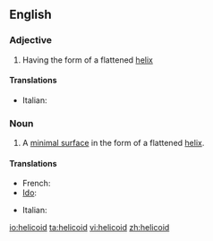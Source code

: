 ==English==

===Adjective===
{{en-adj}}

# Having the form of a flattened [[helix]]

====Translations====
{{trans-top}}
* Italian: {{t-|it|elicoidale}}
{{trans-mid}}
{{trans-bottom}}

===Noun===
{{wikipedia}}
{{en-noun}}

# {{mathematics}} A [[minimal surface]] in the form of a flattened [[helix]].

====Translations====
{{trans-top|minimal surface in form of flattened helix}}
* French: {{t|fr|hélicoïde|f}}
* [[Ido]]: {{t+|io|helicoido|xs=Ido}}
{{trans-mid}}
* Italian: {{t-|it|elicoide|m}}
{{trans-bottom}}

[[io:helicoid]]
[[ta:helicoid]]
[[vi:helicoid]]
[[zh:helicoid]]